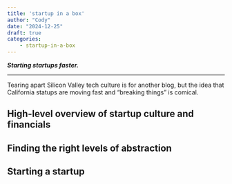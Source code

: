 ```yaml
---
title: 'startup in a box'
author: "Cody"
date: "2024-12-25"
draft: true
categories: 
    - startup-in-a-box
---
```


***Starting startups faster.***

---

Tearing apart Silicon Valley tech culture is for another blog, but the idea that California statups are moving fast and "breaking things" is comical.

## High-level overview of startup culture and financials

## Finding the right levels of abstraction

## Starting a startup
